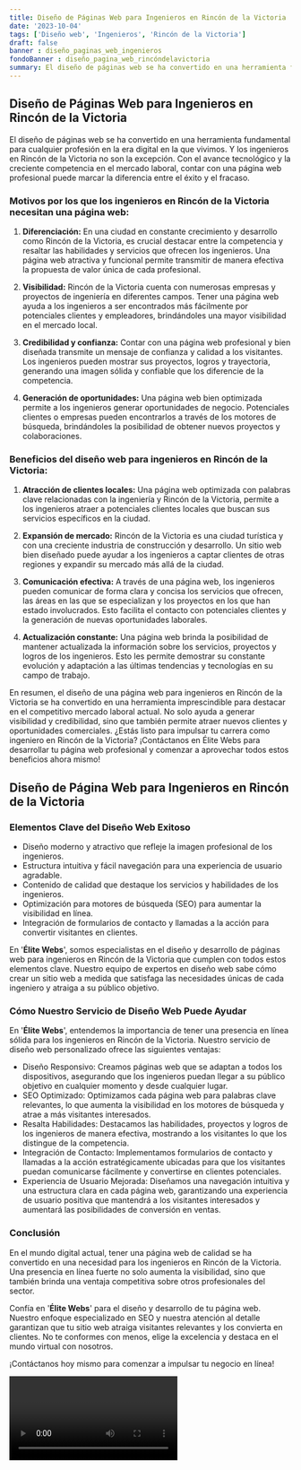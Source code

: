 ```yaml
---
title: Diseño de Páginas Web para Ingenieros en Rincón de la Victoria
date: '2023-10-04'
tags: ['Diseño web', 'Ingenieros', 'Rincón de la Victoria']
draft: false
banner : diseño_paginas_web_ingenieros
fondoBanner : diseño_pagina_web_rincóndelavictoria
summary: El diseño de páginas web se ha convertido en una herramienta fundamental para cualquier profesión en la era digital en la que vivimos. Y los ingenieros en Rincón de la Victoria no son la excepción. Con el avance tecnológico y la creciente competencia en el mercado laboral, contar con una página web profesional puede marcar la diferencia entre el éxito y el fracaso.
---
```


## Diseño de Páginas Web para Ingenieros en Rincón de la Victoria

El diseño de páginas web se ha convertido en una herramienta fundamental para cualquier profesión en la era digital en la que vivimos. Y los ingenieros en Rincón de la Victoria no son la excepción. Con el avance tecnológico y la creciente competencia en el mercado laboral, contar con una página web profesional puede marcar la diferencia entre el éxito y el fracaso.

### Motivos por los que los ingenieros en Rincón de la Victoria necesitan una página web:

1. **Diferenciación:** En una ciudad en constante crecimiento y desarrollo como Rincón de la Victoria, es crucial destacar entre la competencia y resaltar las habilidades y servicios que ofrecen los ingenieros. Una página web atractiva y funcional permite transmitir de manera efectiva la propuesta de valor única de cada profesional.

2. **Visibilidad:** Rincón de la Victoria cuenta con numerosas empresas y proyectos de ingeniería en diferentes campos. Tener una página web ayuda a los ingenieros a ser encontrados más fácilmente por potenciales clientes y empleadores, brindándoles una mayor visibilidad en el mercado local.

3. **Credibilidad y confianza:** Contar con una página web profesional y bien diseñada transmite un mensaje de confianza y calidad a los visitantes. Los ingenieros pueden mostrar sus proyectos, logros y trayectoria, generando una imagen sólida y confiable que los diferencie de la competencia.

4. **Generación de oportunidades:** Una página web bien optimizada permite a los ingenieros generar oportunidades de negocio. Potenciales clientes o empresas pueden encontrarlos a través de los motores de búsqueda, brindándoles la posibilidad de obtener nuevos proyectos y colaboraciones.

### Beneficios del diseño web para ingenieros en Rincón de la Victoria:

1. **Atracción de clientes locales:** Una página web optimizada con palabras clave relacionadas con la ingeniería y Rincón de la Victoria, permite a los ingenieros atraer a potenciales clientes locales que buscan sus servicios específicos en la ciudad.

2. **Expansión de mercado:** Rincón de la Victoria es una ciudad turística y con una creciente industria de construcción y desarrollo. Un sitio web bien diseñado puede ayudar a los ingenieros a captar clientes de otras regiones y expandir su mercado más allá de la ciudad.

3. **Comunicación efectiva:** A través de una página web, los ingenieros pueden comunicar de forma clara y concisa los servicios que ofrecen, las áreas en las que se especializan y los proyectos en los que han estado involucrados. Esto facilita el contacto con potenciales clientes y la generación de nuevas oportunidades laborales.

4. **Actualización constante:** Una página web brinda la posibilidad de mantener actualizada la información sobre los servicios, proyectos y logros de los ingenieros. Esto les permite demostrar su constante evolución y adaptación a las últimas tendencias y tecnologías en su campo de trabajo.

En resumen, el diseño de una página web para ingenieros en Rincón de la Victoria se ha convertido en una herramienta imprescindible para destacar en el competitivo mercado laboral actual. No solo ayuda a generar visibilidad y credibilidad, sino que también permite atraer nuevos clientes y oportunidades comerciales. ¿Estás listo para impulsar tu carrera como ingeniero en Rincón de la Victoria? ¡Contáctanos en Élite Webs para desarrollar tu página web profesional y comenzar a aprovechar todos estos beneficios ahora mismo!

<GifSeo />

<Cta />

## Diseño de Página Web para Ingenieros en Rincón de la Victoria

### Elementos Clave del Diseño Web Exitoso

- Diseño moderno y atractivo que refleje la imagen profesional de los ingenieros.
- Estructura intuitiva y fácil navegación para una experiencia de usuario agradable.
- Contenido de calidad que destaque los servicios y habilidades de los ingenieros.
- Optimización para motores de búsqueda (SEO) para aumentar la visibilidad en línea.
- Integración de formularios de contacto y llamadas a la acción para convertir visitantes en clientes.

En '**Élite Webs**', somos especialistas en el diseño y desarrollo de páginas web para ingenieros en Rincón de la Victoria que cumplen con todos estos elementos clave. Nuestro equipo de expertos en diseño web sabe cómo crear un sitio web a medida que satisfaga las necesidades únicas de cada ingeniero y atraiga a su público objetivo.

### Cómo Nuestro Servicio de Diseño Web Puede Ayudar

En '**Élite Webs**', entendemos la importancia de tener una presencia en línea sólida para los ingenieros en Rincón de la Victoria. Nuestro servicio de diseño web personalizado ofrece las siguientes ventajas:

- Diseño Responsivo: Creamos páginas web que se adaptan a todos los dispositivos, asegurando que los ingenieros puedan llegar a su público objetivo en cualquier momento y desde cualquier lugar.
- SEO Optimizado: Optimizamos cada página web para palabras clave relevantes, lo que aumenta la visibilidad en los motores de búsqueda y atrae a más visitantes interesados.
- Resalta Habilidades: Destacamos las habilidades, proyectos y logros de los ingenieros de manera efectiva, mostrando a los visitantes lo que los distingue de la competencia.
- Integración de Contacto: Implementamos formularios de contacto y llamadas a la acción estratégicamente ubicadas para que los visitantes puedan comunicarse fácilmente y convertirse en clientes potenciales.
- Experiencia de Usuario Mejorada: Diseñamos una navegación intuitiva y una estructura clara en cada página web, garantizando una experiencia de usuario positiva que mantendrá a los visitantes interesados y aumentará las posibilidades de conversión en ventas.

### Conclusión

En el mundo digital actual, tener una página web de calidad se ha convertido en una necesidad para los ingenieros en Rincón de la Victoria. Una presencia en línea fuerte no solo aumenta la visibilidad, sino que también brinda una ventaja competitiva sobre otros profesionales del sector.

Confía en '**Élite Webs**' para el diseño y desarrollo de tu página web. Nuestro enfoque especializado en SEO y nuestra atención al detalle garantizan que tu sitio web atraiga visitantes relevantes y los convierta en clientes. No te conformes con menos, elige la excelencia y destaca en el mundo virtual con nosotros.

¡Contáctanos hoy mismo para comenzar a impulsar tu negocio en línea!

<Video />

<CtaBot job='Ingenieros' city='Rincón de la Victoria'/>

<Gmaps query='Rincón de la Victoria+españa+maps' />